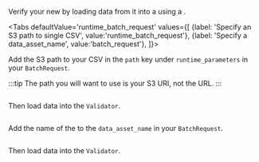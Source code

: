 
Verify your new <TechnicalTag tag="datasource" text="Data Source" /> by loading data from it into a <TechnicalTag tag="validator" text="Validator" /> using a <TechnicalTag tag="batch_request" text="Batch Request" />.

<Tabs
  defaultValue='runtime_batch_request'
  values={[
  {label: 'Specify an S3 path to single CSV', value:'runtime_batch_request'},
  {label: 'Specify a data_asset_name', value:'batch_request'},
  ]}>

<TabItem value="runtime_batch_request">

Add the S3 path to your CSV in the `path` key under `runtime_parameters` in your `BatchRequest`.

:::tip
The path you will want to use is your S3 URI, not the URL.
:::

```python name="version-0.17.23 docs/docusaurus/versioned_docs/version-0.17.23/snippets/inferred_and_runtime_yaml_example.py path batch_request"
```

Then load data into the `Validator`.

```python name="version-0.17.23 docs/docusaurus/versioned_docs/version-0.17.23/snippets/inferred_and_runtime_yaml_example.py get_validator 1"
```

</TabItem>

<TabItem value="batch_request">

Add the name of the <TechnicalTag tag="data_asset" text="Data Asset" /> to the `data_asset_name` in your `BatchRequest`.

```python name="version-0.17.23 docs/docusaurus/versioned_docs/version-0.17.23/snippets/inferred_and_runtime_yaml_example.py batch_request"
```

Then load data into the `Validator`.

```python name="version-0.17.23 docs/docusaurus/versioned_docs/version-0.17.23/snippets/inferred_and_runtime_yaml_example.py get_validator"
```

</TabItem>

</Tabs>